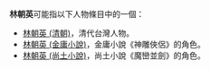 '''林朝英'''可能指以下人物條目中的一個：
* [[林朝英_(清朝)|林朝英 (清朝)]]，清代台灣人物。
* [[林朝英_(金庸小說)|林朝英 (金庸小說)]]，金庸小說《神雕俠侶》的角色。
* [[林朝英_(尚土小說)|林朝英 (尚土小說)]]，尚土小說《魔巒並劍》的角色。
{{disambig|C朝英|Cat=三字林姓人名消歧义}}
